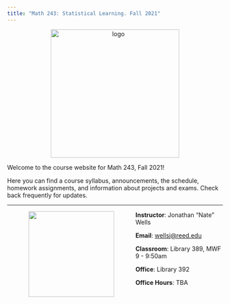 ```yaml
---
title: "Math 243: Statistical Learning. Fall 2021"
---
```


<p style="text-align:center;">  <img    src ="img/bvtradeoff.png" alt = "logo" title="stat learning" width = "300"   />  </p>
Welcome to the course website for Math 243, Fall 2021! 

Here you can find a course syllabus, announcements, the schedule, homework assignments, and information about projects and exams. Check back frequently for updates.


****************************************


<img align="left"  src="img/wells-jonathan.jpg" width = "200" style = "margin:0px 50px">

**Instructor**: Jonathan "Nate" Wells

**Email**: <wellsj@reed.edu>

**Classroom**: Library 389, MWF 9 - 9:50am

**Office**: Library 392

**Office Hours**: TBA